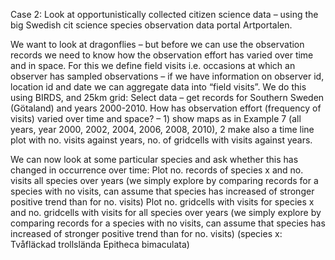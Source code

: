 Case 2:
Look at opportunistically collected citizen science data – using the big Swedish cit science species observation data portal Artportalen.

We want to look at dragonflies – but before we can use the observation records we need to know how the observation effort has varied over time and in space. For this we define field visits i.e. occasions at which an observer has sampled observations – if we have information on observer id, location id and date we can aggregate data into “field visits”. We do this using BIRDS, and 25km grid:
Select data – get records for Southern Sweden (Götaland) and years 2000-2010.
How has observation effort (frequency of visits) varied over time and space? – 1) show maps as in Example 7 (all years, year 2000, 2002, 2004, 2006, 2008, 2010), 2 make also a time line plot with no. visits against years, no. of gridcells with visits against years.

We can now look at some particular species and ask whether this has changed in occurrence over time:
Plot no. records of species x and no. visits all species over years (we simply explore by comparing records for a species with no visits, can assume that species has increased of stronger positive trend than for no. visits)
Plot no. gridcells with visits for species x and no. gridcells with visits for all species over years (we simply explore by comparing records for a species with no visits, can assume that species has increased of stronger positive trend than for no. visits)
(species x: Tvåfläckad trollslända Epitheca bimaculata)

